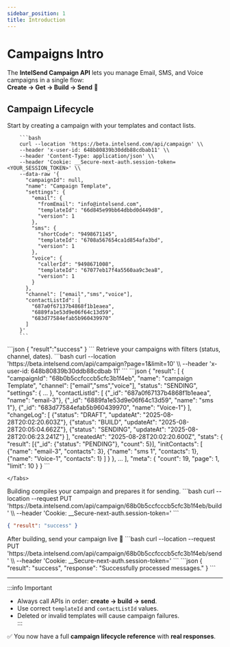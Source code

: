 ```yaml
---
sidebar_position: 1
title: Introduction
---
```



# Campaigns Intro

The **IntelSend Campaign API** lets you manage Email, SMS, and Voice campaigns in a single flow:  
**Create → Get → Build → Send** 🚀


## Campaign Lifecycle

<Tabs>
  <TabItem value="create" label="Create">
    <Admonition type="tip" title="Step 1: Create a Campaign">
      Start by creating a campaign with your templates and contact lists.
    </Admonition>
    <Tabs>
    <TabItem value="Request" label="Request">
    <CodeBlock language="bash">

        ```bash
        curl --location 'https://beta.intelsend.com/api/campaign' \\
        --header 'x-user-id: 648b80839b30ddb88cdbab11' \\
        --header 'Content-Type: application/json' \\
        --header 'Cookie: __Secure-next-auth.session-token=<YOUR_SESSION_TOKEN>' \\
        --data-raw '{
          "campaignId": null,
          "name": "Campaign Template",
          "settings": {
            "email": {
              "fromEmail": "info@intelsend.com",
              "templateId": "66d845e99bb64dbbd0d449d8",
              "version": 1
            },
            "sms": {
              "shortCode": "9498671145",
              "templateId": "6708a567654ca1d854afa3bd",
              "version": 1
            },
            "voice": {
              "callerId": "9498671008",
              "templateId": "67077eb17f4a5560aa9c3ea8",
              "version": 1
            }
          },
          "channel": ["email","sms","voice"],
          "contactListId": [
            "687a0f67137b4868f1b1eaea",
            "6889fa1e53d9e06f64c13d59",
            "683d77584efab5b960439970"
          ]
        }'
        ```

</CodeBlock>
    </TabItem>
    <TabItem value="Response" label="Response">
    <CodeBlock language="bash">
    ```json
    {
        "result":"success"
    }
    ```
    </CodeBlock>
    </TabItem>
    </Tabs>
  </TabItem>

  <TabItem value="get" label="Get">
    <Admonition type="info" title="Step 2: Get Campaigns">
      Retrieve your campaigns with filters (status, channel, dates).
    </Admonition>
    <Tabs>
    <TabItem value="Request" label="Request">
    <CodeBlock language="bash">
```bash
curl --location 'https://beta.intelsend.com/api/campaign?page=1&limit=10' \\
--header 'x-user-id: 648b80839b30ddb88cdbab 11'
```
</CodeBlock>
    </TabItem>
    <TabItem value="Response" label="Response">
    <CodeBlock language="bash">
```json
{
  "result": [
    {
      "campaignId": "68b0b5ccfcccb5cfc3b1f4eb",
      "name": "campaign Template",
      "channel": ["email","sms","voice"],
      "status": "SENDING",
      "settings": { ... },
      "contactListId": [
        {"_id": "687a0f67137b4868f1b1eaea", "name": "email-3"},
        {"_id": "6889fa1e53d9e06f64c13d59", "name": "sms 1"},
        {"_id": "683d77584efab5b960439970", "name": "Voice-1"}
      ],
      "changeLog": [
        {"status": "DRAFT", "updateAt": "2025-08-28T20:02:20.603Z"},
        {"status": "BUILD", "updateAt": "2025-08-28T20:05:04.662Z"},
        {"status": "SENDING", "updateAt": "2025-08-28T20:06:23.241Z"}
      ],
      "createdAt": "2025-08-28T20:02:20.600Z",
      "stats": {
        "result": [{"_id": {"status": "PENDING"}, "count": 5}],
        "initContacts": [
          {"name": "email-3", "contacts": 3},
          {"name": "sms 1", "contacts": 1},
          {"name": "Voice-1", "contacts": 1}
        ]
      }
    },
    ...
  ],
  "meta": { "count": 19, "page": 1, "limit": 10 }
}
```
    </CodeBlock>
    </TabItem>

    </Tabs>

  </TabItem>

  <TabItem value="build" label="Build">
    <Admonition type="warning" title="Step 3: Build Campaign">
      Building compiles your campaign and prepares it for sending.
    </Admonition>
    <Tabs>
    <TabItem value="Request" label="Request">
    <CodeBlock language="bash">
```bash
curl --location --request PUT 'https://beta.intelsend.com/api/campaign/68b0b5ccfcccb5cfc3b1f4eb/build' \\
--header 'Cookie: __Secure-next-auth.session-token=<YOUR_SESSION_TOKEN>'
```
</CodeBlock>
    </TabItem>
    <TabItem value="Response" label="Response">
    <CodeBlock language="json">

```json
{ "result": "success" }
```

</CodeBlock>
    </TabItem>
    </Tabs>
  </TabItem>

  <TabItem value="send" label="Send">
    <Admonition type="success" title="Step 4: Send Campaign">
      After building, send your campaign live 🚀
    </Admonition>
    <Tabs>
    <TabItem value="Request" label="Request">
    <CodeBlock language="bash">
```bash
curl --location --request PUT 'https://beta.intelsend.com/api/campaign/68b0b5ccfcccb5cfc3b1f4eb/send' \\
--header 'Cookie: __Secure-next-auth.session-token=<YOUR_SESSION_TOKEN>'
```
</CodeBlock>
    </TabItem>
    <TabItem value="Response" label="Response">
    <CodeBlock language="json">
```json
{
  "result": "success",
  "response": "Successfully processed messages."
}
```
</CodeBlock>
    </TabItem>
    </Tabs>
  </TabItem>
</Tabs>

---

:::info Important

- Always call APIs in order: **create → build → send**.
- Use correct `templateId` and `contactListId` values.
- Deleted or invalid templates will cause campaign failures.  
  :::

✅ You now have a full **campaign lifecycle reference** with **real responses**.
